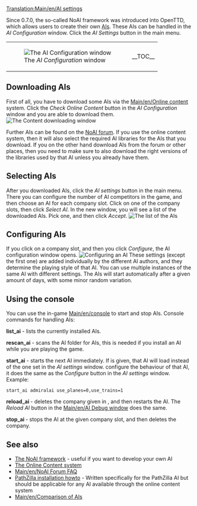 [[Translation:Main/en/AI settings]]{{en/-}}{{en/Table of contents}}

Since 0.7.0, the so-called NoAI framework was introduced into OpenTTD, which allows users to create their own [[Main/en/AI:Main Page|AIs]]. These AIs can be handled in the ''AI Configuration'' window. Click the ''AI Settings'' button in the main menu.
{|
|[[File:en/AIsettings empty.png|frame|none|The ''AI Configuration'' window]]
|__TOC__
|}
==Downloading AIs==
First of all, you have to download some AIs via the [[Main/en/Online content]] system. Click the ''Check Online Content'' button in the ''AI Configuration'' window and you are able to download them.
[[File:en/Downloading AI.png|frame|none|The ''Content downloading'' window]]

Further AIs can be found on the [http://www.tt-forums.net/viewforum.php?f=65 NoAI forum]. If you use the online content system, then it will also select the required AI libraries for the AIs that you download. If you on the other hand download AIs from the forum or other places, then you need to make sure to also download the right versions of the libraries used by that AI unless you already have them.

==Selecting AIs==
After you downloaded AIs, click the ''AI settings'' button in the main menu. There you can configure the number of AI competitors in the game, and then choose an AI for each company slot.
Click on one of the company slots, then click ''Select AI''. In the new window, you will see a list of the downloaded AIs. Pick one, and then click ''Accept''.
[[File:en/select AI.png|frame|none|The list of the AIs]]

==Configuring AIs==
If you click on a company slot, and then you click ''Configure'', the AI configuration window opens.
[[File:en/AI configuration.png|frame|none|Configuring an AI]]
These settings (except the first one) are added individually by the different AI authors, and they determine the playing style of that AI. You can use multiple instances of the same AI with different settings.
The AIs will start automatically after a given amount of days, with some minor random variation.

==Using the console==
You can use the in-game [[Main/en/console]] to start and stop AIs.
Console commands for handling AIs:

'''list_ai''' - lists the currently installed AIs.

'''rescan_ai''' - scans the AI folder for AIs, this is needed if you install an AI while you are playing the game.

'''start_ai''' ''<ainame> <parameters>'' - starts the next AI immediately. If <ainame> is given, that AI will load instead of the one set in the ''AI settings'' window. <parameters> configure the behaviour of that AI, it does the same as the ''Configure'' button in the ''AI settings'' window. Example:
 start_ai admiralai use_planes=0,use_trains=1

'''reload_ai <company_slot>''' - deletes the company given in <company_slot>, and then restarts the AI. The ''Reload AI'' button in the [[Main/en/AI Debug window]] does the same.

'''stop_ai <company_slot>''' - stops the AI at the given company slot, and then deletes the company.

==See also==
*[[Main/en/AI|The NoAI framework]] - useful if you want to develop your own AI
*[[Main/en/Online content|The Online Content system]]
*[[Main/en/NoAI Forum FAQ]]
*[http://code.google.com/p/ottd-noai-pathzilla/wiki/Installation PathZilla installation howto] - Written specifically for the PathZilla AI but should be applicable for any AI available through the online content system
*[[Main/en/Comparison of AIs]]

{{en/Feature|0.7}}